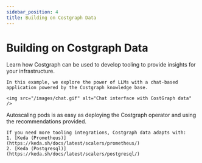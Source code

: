 ```yaml
---
sidebar_position: 4
title: Building on Costgraph Data
---
```


# Building on Costgraph Data

<Tabs>
  <Tab title="Chat with LLMs">
    Learn how Costgraph can be used to develop tooling to provide insights for your infrastructure.

    In this example, we explore the power of LLMs with a chat-based application powered by the Costgraph knowledge base.

    <img src="/images/chat.gif" alt="Chat interface with CostGraph data" />
  </Tab>
  <Tab title="Autoscaling Pods with Costgraph">
    Autoscaling pods is as easy as deploying the Costgraph operator and using the recommendations provided.

    If you need more tooling integrations, Costgraph data adapts with:
    1. [Keda (Prometheus)](https://keda.sh/docs/latest/scalers/prometheus/)
    2. [Keda (Postgresql)](https://keda.sh/docs/latest/scalers/postgresql/)
  </Tab>
</Tabs> 